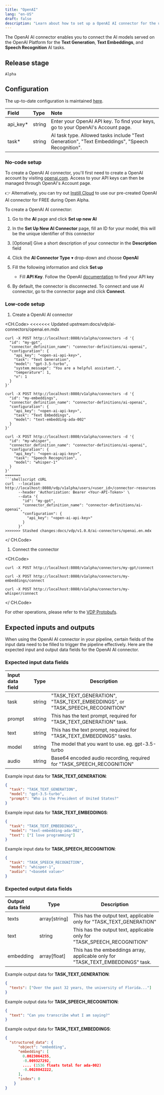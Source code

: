 ```yaml
---
title: "OpenAI"
lang: "en-US"
draft: false
description: "Learn about how to set up a OpenAI AI connector for the unstructured data pipeline tool VDP https://github.com/instill-ai/vdp"
---
```


The OpenAI AI connector enables you to connect the AI models served on the OpenAI Platform for the **Text Generation**, **Text Embeddings**, and **Speech Recognition** AI tasks.

## Release stage

`Alpha`

## Configuration

The up-to-date configuration is maintained [here](https://github.com/instill-ai/connector-ai/blob/main/pkg/openai/config/seed/definitions.json).

| Field     | Type   | Note                                                                                            |
| :-------- | :----- | :---------------------------------------------------------------------------------------------- |
| api_key\* | string | Enter your OpenAI API key. To find your keys, go to your OpenAI's Account page.                 |
| task\*    | string | AI task type. Allowed tasks include "Text Generation", "Text Embeddings", "Speech Recognition". |

### No-code setup

<InfoBlock type="info" title="Prerequisites">

To create a OpenAI AI connector, you'll first need to create a
OpenAI account by visiting [openai.com](https://openai.com).
Access to your API keys can then be managed through OpenAI's Account
page.

👉 Alternatively, you can try out [Instill Cloud](https://console.instill.tech)
to use our pre-created OpenAI AI connector for FREE during Open Alpha.

</InfoBlock>

To create a OpenAI AI connector:

1. Go to the **AI** page and click **Set up new AI**
2. In the **Set Up New AI Connector** page, fill an ID for your model, this will be the unique identifier of this connector
3. [Optional] Give a short description of your connector in the **Description** field
4. Click the **AI Connector Type** ▾ drop-down and choose **OpenAI**
5. Fill the following information and click **Set up**

   - Fill **API Key**. Follow the OpenAI [documentation](https://platform.openai.com/docs/api-reference/authentication) to find your API key

6. By default, the connector is disconnected. To connect and use AI connector, go to the connector page and click **Connect**.

### Low-code setup

1. Create a OpenAI AI connector

<CH.Code>
<<<<<<< Updated upstream:docs/vdp/ai-connectors/openai.en.mdx
```shellscript cURL(text-generation)
curl -X POST http://localhost:8080/v1alpha/connectors -d '{
  "id": "my-gpt",
  "connector_definition_name": "connector-definitions/ai-openai",
  "configuration": {
    "api_key": "<open-ai-api-key>",
    "task": "Text Generation",
    "model": "gpt-3.5-turbo",
    "system_message": "You are a helpful assistant.",
    "temperature": 1,
    "n": 1
  }
}'
```
```shellscript cURL(text-embeddings)
curl -X POST http://localhost:8080/v1alpha/connectors -d '{
  "id": "my-embeddings",
  "connector_definition_name": "connector-definitions/ai-openai",
  "configuration": {
    "api_key": "<open-ai-api-key>",
    "task": "Text Embeddings",
    "model": "text-embedding-ada-002"
  }
}'
```
```shellscript cURL(speech-recognition)
curl -X POST http://localhost:8080/v1alpha/connectors -d '{
  "id": "my-whisper",
  "connector_definition_name": "connector-definitions/ai-openai",
  "configuration": {
    "api_key": "<open-ai-api-key>",
    "task": "Speech Recognition",
    "model": "whisper-1"
  }
}'
=======
```shellscript cURL
curl  --location http://localhost:8080/vdp/v1alpha/users/<user_id>/connector-resources
      --header 'Authorization: Bearer <Your-API-Token>' \
      --data '{
        "id": "my-gpt",
        "connector_definition_name": "connector-definitions/ai-openai",
        "configuration": {
          "api_key": "<open-ai-api-key>"
        }
      }'
>>>>>>> Stashed changes:docs/vdp/v1.0.0/ai-connectors/openai.en.mdx
```
</ CH.Code>

1. Connect the connector

<CH.Code>

```shellscript cURL(text-generation)
curl -X POST http://localhost:8080/v1alpha/connectors/my-gpt/connect
```

```shellscript cURL(text-embeddings)
curl -X POST http://localhost:8080/v1alpha/connectors/my-embeddings/connect
```

```shellscript cURL(speech-recognition)
curl -X POST http://localhost:8080/v1alpha/connectors/my-whisper/connect
```

</ CH.Code>

For other operations, please refer to the [VDP Protobufs](https://buf.build/instill-ai/protobufs).

## Expected inputs and outputs

When using the OpenAI AI connector in your pipeline, certain fields of the input data need to be filled to trigger the pipeline effectively.
Here are the expected input and output data fields for the OpenAI AI connector.

### Expected input data fields

| Input data field | Type          | Description                                                                                  |
| :--------------- | ------------- | -------------------------------------------------------------------------------------------- |
| task             | string        | "TASK_TEXT_GENERATION", "TASK_TEXT_EMBEDDINGS", or "TASK_SPEECH_RECOGNITION"                 |
| prompt           | string        | This has the text prompt, required for "TASK_TEXT_GENERATION" task.                          |
| text             | string        | This has the text prompt, required for "TASK_TEXT_EMBEDDINGS" tasks.                         |
| model            | string        | The model that you want to use. eg. gpt-3.5-turbo                                            |
| audio            | string        | Base64 encoded audio recording, required for "TASK_SPEECH_RECOGNITION"                       |

Example input data for **TASK_TEXT_GENERATION**:

```json
{
  "task": "TASK_TEXT_GENERATION",
  "model": "gpt-3.5-turbo",
  "prompt": "Who is the President of United States?"
}
```

Example input data for **TASK_TEXT_EMBEDDINGS**:
```json
{
  "task": "TASK_TEXT_EMBEDDINGS",
  "model": "text-embedding-ada-002",
  "text": ["I love programming"]
}
```

Example input data for **TASK_SPEECH_RECOGNITION**:

```json
{
  "task": "TASK_SPEECH_RECOGNITION",
  "model": "whisper-1",
  "audio": "<base64 value>"
}
```

### Expected output data fields

| Output data field | Type          | Description                                                                                |
| :---------------- | ------------- | ------------------------------------------------------------------------------------------ |
| texts             | array[string] | This has the output text, applicable only for "TASK_TEXT_GENERATION"                       |
| text              | string        | This has the output text, applicable only for "TASK_SPEECH_RECOGNITION"                    |
| embedding         | array[float]  | This has the embeddings array, applicable only for "TASK_TEXT_EMBEDDINGS" task.            |

Example output data for **TASK_TEXT_GENERATION**:

```json
{
  "texts": ["Over the past 32 years, the university of Florida..."]
}
```

Example output data for **TASK_SPEECH_RECOGNITION**:
```json
{
  "text": "Can you transcribe what I am saying?"
}
```

Example output data for **TASK_TEXT_EMBEDDINGS**:

```json
{
  "structured_data": {
      "object": "embedding",
      "embedding": [
        0.0023064255,
        -0.009327292,
        .... (1536 floats total for ada-002)
        -0.0028842222,
      ],
      "index": 0
    }
}
```
